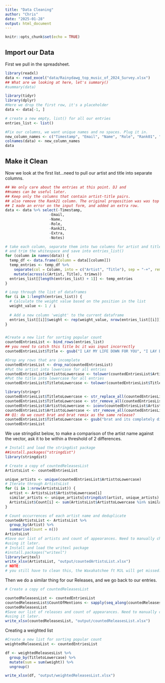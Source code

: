 ```yaml
---
title: "Data Cleaning"
author: "Chris"
date: "2025-01-28"
output: html_document
---
```


```r
knitr::opts_chunk$set(echo = TRUE)
```

## Import our Data

First we pull in the spreadsheet.
```r
library(readxl)
data <- read_excel("data/Rainydawg_top_music_of_2024_Survey.xlsx")
## What are we looking at here, let's summary()
#summary(data)

library(tidyr)
library(dplyr)
#Here we drop the first row, it's a placeholder
data <- data[-1, ]

# create a new empty, list() for all our entries
entries_list <- list()

#Fix our columns, we want unique names and no spaces. Plug it in.
new_column_names <- c("Timestamp", "Email", "Name", "Role", "Rank01", "Rank02", "Rank03", "Rank04", "Rank05", "Rank06", "Rank07", "Rank08", "Rank09", "Rank10", "Rank11", "Rank12", "Rank13", "Rank14", "Rank15", "Rank16", "Rank 17", "Rank18", "Rank19", "Rank20", "Rank21", "Extra", "Notes")
colnames(data) <- new_column_names
data
```

## Make it Clean
Now we look at the first list...need to pull our artist and title into separate columns.
```r

## We only care about the entries at this point. DJ and
##names can be useful later.
## Keep only the columns that contain artist-title pairs.
## also remove the Rank21 column. The original proposition was was top 20,
## I made an error on the input form, and added an extra row.
data <- data %>% select(-Timestamp, 
                    -Email,
                    -Name,
                    -Role,
                    -Rank21, 
                    -Extra,
                    -Notes)

# take each column, separate them into two columns for artist and title, 
# and trim the whitespace and save into entries_list()
for (column in names(data)) {
  temp_df <- data.frame(Column = data[[column]])
  temp_entries <- temp_df %>% 
    separate(col = Column, into = c("Artist", "Title"), sep = "-+", remove = TRUE) %>% 
    mutate(across(c(Artist, Title), trimws))
  entries_list[[length(entries_list) + 1]] <- temp_entries
}

# Loop through the list of dataframes
for (i in 1:length(entries_list)) {
  # Calculate the weight value based on the position in the list
  weight_value <- 1 / i
  
  # Add a new column 'weight' to the current dataframe
  entries_list[[i]]$weight <- rep(weight_value, nrow(entries_list[[i]]))
}


#Create a new list for sorting popular count
countedEntriesList <- bind_rows(entries_list)
## you need to catch this title bc it was input incorrectly
countedEntriesList$Title <- gsub("I LAY MY LIFE DOWN FOR YOU", "I LAY DOWN MY LIFE FOR YOU", countedEntriesList$Title)

#Drop any rows that are incomplete
countedEntriesList <- drop_na(countedEntriesList) 
#Put the artist into lowercase for all entries
countedEntriesList$ArtisttoLowercase <- tolower(countedEntriesList$Artist)
#Put the title into lowercase for all entries
countedEntriesList$TitletoLowercase <- tolower(countedEntriesList$Title)

library(stringr)
countedEntriesList$TitletoLowercase <- str_replace_all(countedEntriesList$TitletoLowercase, "&", "and")
countedEntriesList$TitletoLowercase <- str_remove_all(countedEntriesList$TitletoLowercase, "[[:punct:]]")
countedEntriesList$ArtisttoLowercase <- iconv(countedEntriesList$ArtisttoLowercase, from = "UTF-8", to = "ASCII//TRANSLIT")
countedEntriesList$ArtisttoLowercase <- str_remove_all(countedEntriesList$ArtisttoLowercase, "[[:punct:]]")
## Q1: do we count brat and brat remix as the same release?
countedEntriesList$TitletoLowercase <- gsub("brat and its completely different but also still brat", "brat", countedEntriesList$TitletoLowercase)
countedEntriesList


```
We use stringdist below, to make a comparison of the artist name against the vector,
ask it to be within a threshold of 2 differences.
```r
# Install and load the stringdist package
##install.packages("stringdist")
library(stringdist)

# Create a copy of countedReleasesList
ArtistsList <- countedEntriesList

unique_artists <- unique(countedEntriesList$ArtisttoLowercase)
# Iterate through ArtistsList
for (i in 1:nrow(ArtistsList)) {
  artist <- ArtistsList$ArtisttoLowercase[i]
  similar_artists <- unique_artists[stringdist(artist, unique_artists) <= 1]
  ArtistsList$Count[i] <- sum(ArtistsList$ArtisttoLowercase %in% similar_artists)
}

# Count occurrences of each artist name and deduplicate
countedArtistsList <- ArtistsList %>% 
  group_by(Artist) %>% 
  summarise(Count = n()) 
ArtistsList
#Save our list of artists and count of appearances. Need to manually check this before
#using it later.
# Install and load the writexl package
#install.packages("writexl")
library(writexl)
write_xlsx(ArtistsList, "output/countedArtistsList.xlsx")
# NOTE:
# you still have to clean this, the Waxahatchee ft MJL will get missed.

```
Then we do a similar thing for our Releases, and we go back to our entries.

```r
# Create a copy of countedReleasesList

countedReleasesList <- countedEntriesList
countedReleasesList$CountOfMentions <- sapply(seq_along(countedReleasesList$TitletoLowercase), function(i) sum(stringdist::stringdist(countedReleasesList$TitletoLowercase[i], countedReleasesList$TitletoLowercase) <= 1))
countedReleasesList 
#Save our list of releases and count of appearances. Need to manually check this before
#using it later.
write_xlsx(countedReleasesList, "output/countedReleasesList.xlsx")
```
Creating a weighted list
```r
 

#Create a new list for sorting popular count
weightedReleasesList <- countedEntriesList

df <- weightedReleasesList %>% 
  group_by(TitletoLowercase) %>% 
  mutate(sum = sum(weight)) %>% 
  ungroup()

write_xlsx(df, "output/weightedReleasesList.xlsx")
```

